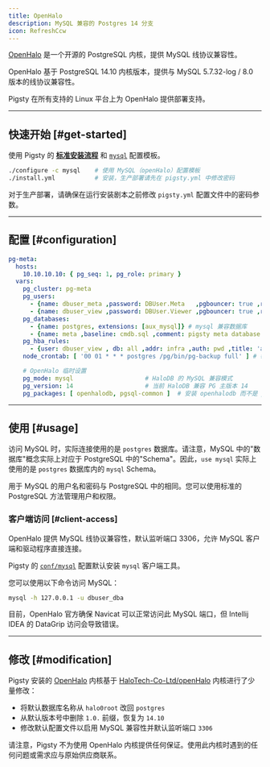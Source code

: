 ```yaml
---
title: OpenHalo
description: MySQL 兼容的 Postgres 14 分支
icon: RefreshCcw
---
```


[OpenHalo](https://www.openhalo.org/) 是一个开源的 PostgreSQL 内核，提供 MySQL 线协议兼容性。

OpenHalo 基于 PostgreSQL 14.10 内核版本，提供与 MySQL 5.7.32-log / 8.0 版本的线协议兼容性。

Pigsty 在所有支持的 Linux 平台上为 OpenHalo 提供部署支持。



------

## 快速开始 [#get-started]

使用 Pigsty 的 [**标准安装流程**](/zh/install/start/) 和 [`mysql`](https://github.com/pgsty/pigsty/blob/main/conf/mysql.yml) 配置模板。

```bash
./configure -c mysql    # 使用 MySQL（openHalo）配置模板
./install.yml           # 安装，生产部署请先在 pigsty.yml 中修改密码
```

对于生产部署，请确保在运行安装剧本之前修改 `pigsty.yml` 配置文件中的密码参数。


------

## 配置 [#configuration]

```yaml
pg-meta:
  hosts:
    10.10.10.10: { pg_seq: 1, pg_role: primary }
  vars:
    pg_cluster: pg-meta
    pg_users:
      - {name: dbuser_meta ,password: DBUser.Meta   ,pgbouncer: true ,roles: [dbrole_admin]    ,comment: pigsty admin user }
      - {name: dbuser_view ,password: DBUser.Viewer ,pgbouncer: true ,roles: [dbrole_readonly] ,comment: read-only viewer for meta database }
    pg_databases:
      - {name: postgres, extensions: [aux_mysql]} # mysql 兼容数据库
      - {name: meta ,baseline: cmdb.sql ,comment: pigsty meta database ,schemas: [pigsty]}
    pg_hba_rules:
      - {user: dbuser_view , db: all ,addr: infra ,auth: pwd ,title: 'allow grafana dashboard access cmdb from infra nodes'}
    node_crontab: [ '00 01 * * * postgres /pg/bin/pg-backup full' ] # 每天凌晨 1 点进行全量备份

    # OpenHalo 临时设置
    pg_mode: mysql                    # HaloDB 的 MySQL 兼容模式
    pg_version: 14                    # 当前 HaloDB 兼容 PG 主版本 14
    pg_packages: [ openhalodb, pgsql-common ]  # 安装 openhalodb 而不是 postgresql 内核
```


------

## 使用 [#usage]

访问 MySQL 时，实际连接使用的是 `postgres` 数据库。请注意，MySQL 中的"数据库"概念实际上对应于 PostgreSQL 中的"Schema"。因此，`use mysql` 实际上使用的是 `postgres` 数据库内的 `mysql` Schema。

用于 MySQL 的用户名和密码与 PostgreSQL 中的相同。您可以使用标准的 PostgreSQL 方法管理用户和权限。

### 客户端访问 [#client-access]

OpenHalo 提供 MySQL 线协议兼容性，默认监听端口 3306，允许 MySQL 客户端和驱动程序直接连接。

Pigsty 的 [`conf/mysql`](https://github.com/pgsty/pigsty/blob/main/conf/mysql.yml) 配置默认安装 `mysql` 客户端工具。

您可以使用以下命令访问 MySQL：

```bash
mysql -h 127.0.0.1 -u dbuser_dba
```

目前，OpenHalo 官方确保 Navicat 可以正常访问此 MySQL 端口，但 Intellij IDEA 的 DataGrip 访问会导致错误。




------

## 修改 [#modification]

Pigsty 安装的 [OpenHalo](https://github.com/pgsty/openHalo) 内核基于 [HaloTech-Co-Ltd/openHalo](https://github.com/HaloTech-Co-Ltd/openHalo) 内核进行了少量修改：

- 将默认数据库名称从 `halo0root` 改回 `postgres`
- 从默认版本号中删除 `1.0.` 前缀，恢复为 `14.10`
- 修改默认配置文件以启用 MySQL 兼容性并默认监听端口 `3306`

请注意，Pigsty 不为使用 OpenHalo 内核提供任何保证。使用此内核时遇到的任何问题或需求应与原始供应商联系。